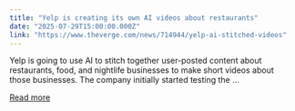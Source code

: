 ```yaml
---
title: "Yelp is creating its own AI videos about restaurants"
date: "2025-07-29T15:00:00.000Z"
link: "https://www.theverge.com/news/714944/yelp-ai-stitched-videos"
---
```


Yelp is going to use AI to stitch together user-posted content about restaurants, food, and nightlife businesses to make short videos about those businesses. The company initially started testing the ...

[Read more](https://www.theverge.com/news/714944/yelp-ai-stitched-videos)
